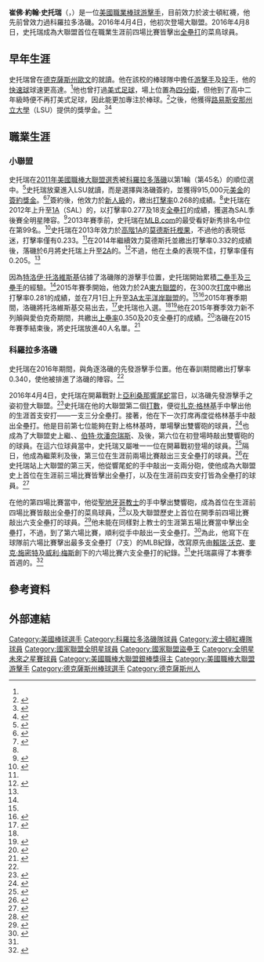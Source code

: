 {{Infobox MLB player
| name        = 崔佛·史托瑞<br>Trevor Story
| image       = Trevor Story (51268774416) (cropped).jpg
| caption     = 2021年的史托瑞
| team        = 波士頓紅襪
| number      = 10
| position    = 游擊手
| birthdate  = {{birth date and age|1992|11|15|}}
| birthplace = {{USA}}[[德克薩斯州|德克薩斯州]][[歐文_(德克薩斯州)|歐文]]
| bats        = 右
| throws      = 右
| debutleague = 美國職棒大聯盟
| debutdate   = 4月4日
| debutyear   = 2016年
| debutteam   = 科羅拉多洛磯
| statyear    = 2021前球季
| statleague  = 美國職棒大聯盟
| stat1label  = [[打擊率|打擊率]]
| stat1value  = .272
| stat2label  = [[全壘打|全壘打]]
| stat2value  = 158
| stat3label  = [[打點|打點]]
| stat3value  = 450
| stat4label  = [[盜壘|盜壘]]
| stat4value  = 
| teams       =
* [[科羅拉多洛磯|科羅拉多洛磯]]（{{mlby|2016}}–{{mlby|2021}}）
* [[波士頓紅襪|波士頓紅襪]]（{{mlby|2022}}–）
|awards=
* 2×[[美國職棒大聯盟全明星賽|全明星賽]]（[[2018年美國職棒大聯盟全明星賽|2018]],[[2019年美國職棒大聯盟全明星賽|2019]]）
* 2×[[美國職棒大聯盟銀棒獎|銀棒獎]]（2018,2019）
* [[美國職棒大聯盟盜壘王|國聯盜壘王]]（2020）
}}
'''崔佛·約翰·史托瑞'''（{{lang-en|Trevor John Story}}，{{bd|1992年|11月15日}}）是一位[[美國|美國]][[職業棒球|職業棒球]][[游擊手|游擊手]]，目前效力於波士頓紅襪，他先前曾效力過科羅拉多洛磯。2016年4月4日，他初次登場大聯盟。2016年4月8日，史托瑞成為大聯盟首位在職業生涯前四場比賽皆擊出[[全壘打|全壘打]]的菜鳥球員。

==早年生涯==
史托瑞曾在[[德克薩斯州|德克薩斯州]][[歐文_(德克薩斯州)|歐文]]的{{le|歐文高中|Irving High School}}就讀。他在該校的棒球隊中擔任[[游擊手|游擊手]]及[[投手|投手]]，他的[[快速球|快速球]]球速更高達{{convert|96|mph}}。<ref name=goodkid/>他也曾打過[[美式足球|美式足球]]，場上位置為[[四分衛|四分衛]]，但他到了高中二年級時便不再打美式足球，因此能更加專注於棒球。<ref name=firstchapter>{{cite web|url=http://blogs.denverpost.com/rockies/2011/09/19/rockies-trevor-story-writes-first-chapter-in-casper/9651/|title=Rockies' Trevor Story writes first chapter in Casper|work=On the Rox|accessdate=2016-04-05|archive-date=2016-04-17|archive-url=https://web.archive.org/web/20160417064736/http://blogs.denverpost.com/rockies/2011/09/19/rockies-trevor-story-writes-first-chapter-in-casper/9651/|dead-url=no}}</ref>之後，他獲得[[路易斯安那州立大學|路易斯安那州立大學]]（LSU）提供的{{le|大學棒球|college baseball}}獎學金。<ref name=goodkid>{{cite web|url=http://www.dallasnews.com/news/community-news/coppell/headlines/20101031-Good-Kid-Meet-Trevor-Story-1084.ece|title=Good Kid: Meet Trevor Story of Irving High|work=Dallas Morning News|accessdate=2016-04-05|archive-date=2016-04-17|archive-url=https://web.archive.org/web/20160417085001/http://www.dallasnews.com/news/community-news/coppell/headlines/20101031-Good-Kid-Meet-Trevor-Story-1084.ece|dead-url=no}}</ref><ref>{{cite web|url=http://sportsday.dallasnews.com/high-school/highschoolheadlines/2011/05/04/meet-irving_s-trevor-story-the-shortstop-who-attracted-28-scouts-to-a-practice-this-season|title=Meet Irving's Trevor Story: The shortstop who attracted 28 scouts to a practice this season|work=Dallas Morning News|date=2011-05-04|accessdate=2016-04-05|archive-url=https://web.archive.org/web/20160414114750/http://sportsday.dallasnews.com/high-school/highschoolheadlines/2011/05/04/meet-irving_s-trevor-story-the-shortstop-who-attracted-28-scouts-to-a-practice-this-season|archive-date=2016-04-14|dead-url=yes}}</ref>

==職業生涯==
===小聯盟===
史托瑞在[[2011年美國職棒大聯盟選秀|2011年美國職棒大聯盟選秀]]被[[科羅拉多落磯|科羅拉多落磯]]以第1輪（第45名）的順位選中。<ref>{{cite web|url=http://m.mlb.com/col/video/topic/8877456/v15620111/draft-2011-story-goes-to-rockies-with-45th-pick|title=The Rockies draft Story No. 45|work=MLB.com|format=video|accessdate=2016-04-05|archive-date=2016-04-18|archive-url=https://web.archive.org/web/20160418104541/http://m.mlb.com/col/video/topic/8877456/v15620111/draft-2011-story-goes-to-rockies-with-45th-pick|dead-url=no}}</ref>史托瑞放棄進入LSU就讀，而是選擇與洛磯簽約，並獲得915,000元[[美金|美金]]的[[簽約獎金|簽約獎金]]。<ref>{{cite web|url=http://www.courant.com/sports/baseball/hc-rock-cats-trevor-story-0507-20150506-story.html|title=Trevor Story Tearing It Up With The Bat For Rock Cats|author=Hartford Courant|date=2015-05-06|work=courant.com|accessdate=2016-04-05|archive-date=2019-12-07|archive-url=https://web.archive.org/web/20191207111451/https://www.courant.com/sports/baseball/hc-rock-cats-trevor-story-0507-20150506-story.html|dead-url=no}}</ref><ref>{{cite web|url=http://www.sportingnews.com/mlb-news/4700870-who-is-trevor-story-home-run-zack-greinke-rockies-debut-opening-day-fantasy|title=Introducing Trevor Story: Rockies SS takes Zack Greinke deep twice in debut|first=Tom|last=Gatto|work=Sporting News|accessdate=2016-04-05|archive-date=2016-04-19|archive-url=https://web.archive.org/web/20160419003533/http://www.sportingnews.com/mlb-news/4700870-who-is-trevor-story-home-run-zack-greinke-rockies-debut-opening-day-fantasy|dead-url=no}}</ref>簽約後，他效力於[[美國職棒小聯盟#新人聯盟（Class_Rookie）|新人級]]{{le|先鋒聯盟 (棒球)|Pioneer League (baseball)|先鋒聯盟}}的{{le|卡斯伯幽靈|Casper Ghosts}}，繳出[[打擊率|打擊率]]0.268的成績。<ref name=firstchapter/>史托瑞在2012年上升至[[美國職棒小聯盟#1A（Class_A）|1A]]{{le|南大西洋聯盟|South Atlantic League}}（SAL）的{{le|艾許威爾旅行者|Asheville Tourists}}，以打擊率0.277及18支[[全壘打|全壘打]]的成績，獲選為SAL季後賽全明星陣容。<ref name=asfg>{{cite web|url=http://www.milb.com/news/article.jsp?ymd=20150625&content_id=132904290&fext=.jsp&vkey=news_t573|title=Former Tourists Story And Tapia Selected To MLB Futures Game; Ocasio Named A Coach To The World Team - MiLB.com News - The Official Site of Minor League Baseball|work=MiLB.com|accessdate=2016-04-05|archive-date=2016-04-18|archive-url=https://web.archive.org/web/20160418171540/http://www.milb.com/news/article.jsp?ymd=20150625&content_id=132904290&fext=.jsp&vkey=news_t573|dead-url=no}}</ref>2013年賽季前，史托瑞在[[MLB.com|MLB.com]]的最受看好新秀排名中位在第99名。<ref>{{cite web |url=http://colorado.rockies.mlb.com/news/article.jsp?ymd=20130129&content_id=41242248&vkey=news_col&c_id=col |title=Rockies place three on Top 100 Prospects list |work=MLB.com |date=2013-01-29 |accessdate=2013-06-06 |archive-url=https://web.archive.org/web/20130131082421/http://colorado.rockies.mlb.com/news/article.jsp?ymd=20130129&content_id=41242248&vkey=news_col&c_id=col |archive-date=2013-01-31 |dead-url=yes }}</ref>史托瑞在2013年效力於[[美國職棒小聯盟#高階1A（Class_A_Advanced）|高階1A]]{{le|加利福尼亞聯盟|California League}}的[[莫德斯托樫果|莫德斯托樫果]]，不過他的表現低迷，打擊率僅有0.233。<ref name=chapter/>在2014年繼續效力莫德斯托並繳出打擊率0.332的成績後，落磯於6月將史托瑞上升至[[美國職棒小聯盟#2A（Class_AA）|2A]]{{le|德克薩斯聯盟|Texas League}}的{{le|土桑鑽孔機|Tulsa Drillers}}。<ref>{{cite web|url=http://www.tulsaworld.com/blogs/sports/probaseball/pro-baseball-top-rockies-infield-prospect-joins-drillers/article_6da732c2-18be-5f21-8ad7-6ab225515d5c.html|title=Pro baseball: Top Rockies infield prospect joins Drillers|work=Tulsa World|accessdate=2016-04-05|archive-date=2019-12-07|archive-url=https://web.archive.org/web/20191207055900/https://www.tulsaworld.com/blogs/sports/probaseball/pro-baseball-top-rockies-infield-prospect-joins-drillers/article_6da732c2-18be-5f21-8ad7-6ab225515d5c.html|dead-url=no}}</ref>不過，他在土桑的表現不佳，打擊率僅有0.205。<ref name=chapter/>

因為[[特洛伊·托洛維斯基|特洛伊·托洛維斯基]]佔據了洛磯隊的游擊手位置，史托瑞開始累積[[二壘手|二壘手]]及[[三壘手|三壘手]]的經驗。<ref name=roadblock/>2015年賽季開始，他效力於2A[[東方聯盟|東方聯盟]]的{{le|新不列顛石貓|New Britain Rock Cats}}，在300次[[打席|打席]]中繳出打擊率0.281的成績，並在7月1日上升至[[美國職棒小聯盟#3A（Class_AAA）|3A]][[太平洋岸聯盟|太平洋岸聯盟]]的{{le|愛伯克奇同位素|Albuquerque Isotopes}}。<ref name=roadblock/><ref name=chapter>{{cite web|url=http://www.denverpost.com/rockies/ci_28725957/story-near-big-league-chapter|title=Rockies shortstop prospect Trevor Story near big-league chapter|author=Patrick Saunders|work=The Denver Post|date=2015-08-30|accessdate=2016-04-05|archive-date=2016-04-17|archive-url=https://web.archive.org/web/20160417030105/http://www.denverpost.com/rockies/ci_28725957/story-near-big-league-chapter|dead-url=no}}</ref>2015年賽季期間，洛磯將托洛維斯基交易出去，<ref name=history>{{cite web|url=http://www.milb.com/news/article.jsp?ymd=20160405&content_id=170536234&fext=.jsp&vkey=news_milb&sid=milb|title=Colorado Rockies' Trevor Story blasts way into the history books - MiLB.com News - The Official Site of Minor League Baseball|work=MiLB.com|accessdate=2016-04-05|archive-date=2016-08-08|archive-url=https://web.archive.org/web/20160808005551/http://www.milb.com/news/article.jsp?ymd=20160405&content_id=170536234&fext=.jsp&vkey=news_milb&sid=milb|dead-url=no}}</ref>史托瑞也入選{{le|未來之星明星賽|All-Star Futures Game}}。<ref name=asfg/><ref name=roadblock>{{cite web|url=http://sportsday.dallasnews.com/high-school/highschoolheadlines/2015/07/30/rockies-trade-of-troy-tulowitzki-clears-roadblock-cleared-for-irving-s-story|title=Rockies' trade of Troy Tulowitzki clears roadblock cleared for Irving's Story|work=Dallas Morning News|accessdate=2016-04-05|archive-date=2019-04-01|archive-url=https://web.archive.org/web/20190401140341/https://sportsday.dallasnews.com/high-school/highschoolheadlines/2015/07/30/rockies-trade-of-troy-tulowitzki-clears-roadblock-cleared-for-irving-s-story|dead-url=no}}</ref>他在2015年賽季效力新不列顛與愛伯克奇期間，共繳出[[上壘率|上壘率]]0.350及20支全壘打的成績。<ref>{{cite web|url=http://www.usatoday.com/story/sports/mlb/2016/03/30/trevor-storys-time-arrives-quickly-rockies/82452020/|title=Trevor Story's time arrives quickly with Rockies|date=2016-03-30|work=USA TODAY|accessdate=2016-04-05|archive-date=2019-12-07|archive-url=https://web.archive.org/web/20191207112755/https://www.usatoday.com/story/sports/mlb/2016/03/30/trevor-storys-time-arrives-quickly-rockies/82452020/|dead-url=no}}</ref>洛磯在2015年賽季結束後，將史托瑞放進40人名單。<ref name="mlb.com">{{cite web|url=http://m.rockies.mlb.com/news/article/157821672/rockies-john-axford-designated-for-assignment|title=Rockies' John Axford designated for assignment|work=MLB.com|accessdate=2016-02-04|archive-date=2016-03-04|archive-url=https://web.archive.org/web/20160304125731/http://m.rockies.mlb.com/news/article/157821672/rockies-john-axford-designated-for-assignment|dead-url=no}}</ref>

===科羅拉多洛磯===
史托瑞在2016年{{le|春訓|Spring training}}期間，與{{le|克里斯蒂安·亞當斯|Cristhian Adames}}角逐洛磯的先發游擊手位置。他在春訓期間繳出打擊率0.340，使他被排進了洛磯的{{le|開幕戰|Opening Day}}陣容。<ref name=history/> 

2016年4月4日，史托瑞在開幕戰對上[[亞利桑那響尾蛇|亞利桑那響尾蛇]]當日，以洛磯先發游擊手之姿初登大聯盟。<ref>{{cite web|url=http://www.denverpost.com/kiszla/ci_29720968/kiszla-rookie-story-breathes-life-into-opening-day|title=Rookie Trevor Story breathes life into opening day|work=Denver Post|first=Mark|last=Kiszla|date=2016-04-04|accessdate=2016-04-04|archive-date=2016-05-10|archive-url=https://web.archive.org/web/20160510004411/http://www.denverpost.com/kiszla/ci_29720968/kiszla-rookie-story-breathes-life-into-opening-day|dead-url=no}}</ref>史托瑞在他的大聯盟第二個[[打數|打數]]，便從[[扎克·格林基|扎克·格林基]]手中擊出他的生涯首支安打——一支三分全壘打。接著，他在下一次打席再度從格林基手中敲出全壘打。他是目前第七位能夠在對上格林基時，單場擊出雙響砲的球員，<ref>{{cite web|url=http://espn.go.com/mlb/playbyplay?gameId=360404129|title=Colorado Rockies vs. Arizona Diamondbacks - Play By Play - April 04, 2016|website=ESPN.com|accessdate=2016-04-04|archive-date=2016-06-19|archive-url=https://web.archive.org/web/20160619220304/http://espn.go.com/mlb/playbyplay?gameId=360404129|dead-url=no}}</ref>也成為了大聯盟史上繼{{le|查理·萊利|Charlie Reilly}}、{{le|鮑勃·尼曼|Bob Nieman}}、[[伯特·坎潘奈瑞斯|伯特·坎潘奈瑞斯]]、{{le|馬克·奎因|Mark Quinn}}及{{le|J·P·艾倫西比亞|J. P. Arencibia}}後，第六位在初登場時敲出雙響砲的的球員。在這六位球員當中，史托瑞又屬唯一一位在開幕戰初登場的球員。<ref>{{cite web|url=http://espn.go.com/espn/elias?date=20160405|title=Elias Says...|work=ESPN.com|date=2016-04-05|accessdate=2016-04-05|archive-date=2016-04-15|archive-url=https://web.archive.org/web/20160415015041/http://espn.go.com/espn/elias?date=20160405|dead-url=no}}</ref>隔日，他成為繼萊利及{{le|喬·坎寧安|Joe Cunningham}}後，第三位在生涯前兩場比賽敲出三支全壘打的球員。<ref>{{cite web|url=http://espn.go.com/espn/elias?date=20160406|title=Elias Says...|work=ESPN.com|date=2016-04-06|accessdate=2016-04-06|archive-date=2016-04-15|archive-url=https://web.archive.org/web/20160415160611/http://espn.go.com/espn/elias?date=20160406|dead-url=no}}</ref>在史托瑞站上大聯盟的第三天，他從響尾蛇的{{le|派崔克·寇賓|Patrick Corbin}}手中敲出一支兩分砲，使他成為大聯盟史上首位在生涯前三場比賽皆擊出全壘打，以及在生涯前四支安打皆為全壘打的球員。<ref>{{cite web|url=http://espn.go.com/mlb/recap?gameId=360406129|title=Amazing Story: rookie makes history with another HR|author=Associated Press|publisher=ESPN|date=2016-04-06|accessdate=2016-04-07|archive-date=2016-07-01|archive-url=https://web.archive.org/web/20160701062635/http://espn.go.com/mlb/recap?gameId=360406129|dead-url=no}}</ref>

在他的第四場比賽當中，他從[[聖地牙哥教士|聖地牙哥教士]]的手中擊出雙響砲，成為首位在生涯前四場比賽皆敲出全壘打的菜鳥球員，<ref>{{cite web|url=http://espn.go.com/mlb/story/_/id//trevor-story-colorado-rockies-first-player-homer-first-four-games|title=Rockies' Trevor Story first rookie ever to homer in first four games|work=ESPN.com|date=2016-04-08|accessdate=2016-04-08}}</ref>以及大聯盟歷史上首位在開季前四場比賽敲出六支全壘打的球員。<ref>{{cite web|url=http://espn.go.com/espn/elias?date=20160409|title=Elias Says: Story gets better every day|work=Elias Sports Bureau|publisher=ESPN|date=2016-04-09|accessdate=2016-04-10|archive-date=2016-04-18|archive-url=https://web.archive.org/web/20160418092909/http://espn.go.com/espn/elias?date=20160409|dead-url=no}}</ref>他未能在同樣對上教士的生涯第五場比賽當中擊出全壘打，不過，到了第六場比賽，順利從{{le|布蘭登·毛雷爾|Brandon Maurer}}手中敲出一支全壘打。<ref name=caps>{{cite web|url=http://espn.go.com/mlb/recap?gameId=360410127|title=Trevor Story caps first week with MLB-record 7th HR as Rockies win|work=ESPN|date=2016-04-11|accessdate=2016-04-11|archive-date=2016-07-17|archive-url=https://web.archive.org/web/20160717000838/http://espn.go.com/mlb/recap?gameId=360410127|dead-url=no}}</ref>為此，他寫下在球隊前六場比賽擊出最多支全壘打（7支）的MLB紀錄，改寫原先由[[賴瑞·沃克|賴瑞·沃克]]、[[麥克·施密特|麥克·施密特]]及[[威利·梅斯|威利·梅斯]]創下的六場比賽六支全壘打的紀錄。<ref name=caps/>史托瑞贏得了本賽季首週的{{le|美國職棒大聯盟當週最佳球員獎|Major League Baseball Player of the Week Award|國家聯盟當週最佳球員獎}}。<ref>{{cite web|url=http://www.denverpost.com/rockies/ci_29752716/trevor-story-named-nl-player-week|title=Rockies rookie Trevor Story named NL player of the week: Rookie Tyler White wins AL honor|work=The Denver Post|date=2016-04-11|accessdate=2016-04-11|archive-date=2016-05-15|archive-url=https://web.archive.org/web/20160515003439/http://www.denverpost.com/rockies/ci_29752716/trevor-story-named-nl-player-week|dead-url=no}}</ref>

==參考資料==
{{Reflist|30em}} 

==外部連結==
{{Baseballstats|br=s/storytr01|brm=story-000tre}}

{{波士頓紅襪隊當前登錄名單}}

{{DEFAULTSORT:Story, Trevor}}
[[Category:美國棒球選手|Category:美國棒球選手]]
[[Category:科羅拉多洛磯隊球員|Category:科羅拉多洛磯隊球員]]
[[Category:波士頓紅襪隊球員|Category:波士頓紅襪隊球員]]
[[Category:國家聯盟全明星球員|Category:國家聯盟全明星球員]]
[[Category:國家聯盟盜壘王|Category:國家聯盟盜壘王]]
[[Category:全明星未來之星賽球員|Category:全明星未來之星賽球員]]
[[Category:美國職棒大聯盟銀棒獎得主|Category:美國職棒大聯盟銀棒獎得主]]
[[Category:美國職棒大聯盟游擊手|Category:美國職棒大聯盟游擊手]]
[[Category:德克薩斯州棒球選手|Category:德克薩斯州棒球選手]]
[[Category:德克薩斯州人|Category:德克薩斯州人]]